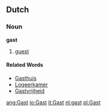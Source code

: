 {{wikipedia}}
{{See|Gast}}
==Dutch==
===Noun===
'''gast'''
# [[guest]]

====Related Words====
*[[Gasthuis]]
*[[Logeerkamer]]
*[[Gastvrijheid]]

[[ang:Gast]]
[[io:Gast]]
[[it:Gast]]
[[nl:gast]]
[[pl:Gast]]
